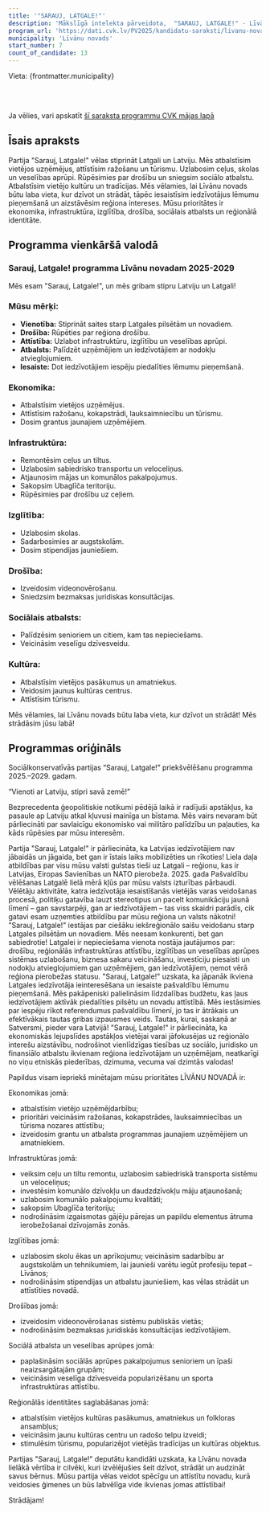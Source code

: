 ```yaml
---
title: '"SARAUJ, LATGALE!"'
description: 'Mākslīgā intelekta pārveidota,  "SARAUJ, LATGALE!" - Līvānu novads programma vienkāršā valodā'
program_url: 'https://dati.cvk.lv/PV2025/kandidatu-saraksti/livanu-novads/sarauj-latgale'
municipality: 'Līvānu novads'
start_number: 7
count_of_candidate: 13
---
```



Vieta: {frontmatter.municipality}<br/>

<Badge text="Latgales attīstība" variant="note" size="small" /> <Badge text="Uzņēmējdarbības atbalsts" variant="note" size="small" /> <Badge text="Infrastruktūras uzlabošana" variant="note" size="small" /> <Badge text="Sociālais atbalsts" variant="note" size="small" /> <Badge text="Reģionālā identitāte" variant="note" size="small" />

<br/><br/> 

<Card title='Šis ir mākslīga intelekta ģenerēts apraksts' icon='starlight'>
    Ja vēlies, vari apskatīt <a href={frontmatter.program_url} target='_blank'>šī saraksta programmu CVK mājas lapā</a>
    </Card>

## Īsais apraksts

Partija "Sarauj, Latgale!" vēlas stiprināt Latgali un Latviju. Mēs atbalstīsim vietējos uzņēmējus, attīstīsim ražošanu un tūrismu. Uzlabosim ceļus, skolas un veselības aprūpi. Rūpēsimies par drošību un sniegsim sociālo atbalstu. Atbalstīsim vietējo kultūru un tradīcijas. Mēs vēlamies, lai Līvānu novads būtu laba vieta, kur dzīvot un strādāt, tāpēc iesaistīsim iedzīvotājus lēmumu pieņemšanā un aizstāvēsim reģiona intereses. Mūsu prioritātes ir ekonomika, infrastruktūra, izglītība, drošība, sociālais atbalsts un reģionālā identitāte.

## Programma vienkāršā valodā

### Sarauj, Latgale! programma Līvānu novadam 2025-2029

Mēs esam "Sarauj, Latgale!", un mēs gribam stipru Latviju un Latgali!

### Mūsu mērķi:

*   **Vienotība:** Stiprināt saites starp Latgales pilsētām un novadiem.
*   **Drošība:** Rūpēties par reģiona drošību.
*   **Attīstība:** Uzlabot infrastruktūru, izglītību un veselības aprūpi.
*   **Atbalsts:** Palīdzēt uzņēmējiem un iedzīvotājiem ar nodokļu atvieglojumiem.
*   **Iesaiste:** Dot iedzīvotājiem iespēju piedalīties lēmumu pieņemšanā.

### Ekonomika:

*   Atbalstīsim vietējos uzņēmējus.
*   Attīstīsim ražošanu, kokapstrādi, lauksaimniecību un tūrismu.
*   Dosim grantus jaunajiem uzņēmējiem.

### Infrastruktūra:

*   Remontēsim ceļus un tiltus.
*   Uzlabosim sabiedrisko transportu un veloceliņus.
*   Atjaunosim mājas un komunālos pakalpojumus.
*   Sakopsim Ubaglīča teritoriju.
*   Rūpēsimies par drošību uz ceļiem.

### Izglītība:

*   Uzlabosim skolas.
*   Sadarbosimies ar augstskolām.
*   Dosim stipendijas jauniešiem.

### Drošība:

*   Izveidosim videonovērošanu.
*   Sniedzsim bezmaksas juridiskas konsultācijas.

### Sociālais atbalsts:

*   Palīdzēsim senioriem un citiem, kam tas nepieciešams.
*   Veicināsim veselīgu dzīvesveidu.

### Kultūra:

*   Atbalstīsim vietējos pasākumus un amatniekus.
*   Veidosim jaunus kultūras centrus.
*   Attīstīsim tūrismu.

Mēs vēlamies, lai Līvānu novads būtu laba vieta, kur dzīvot un strādāt! Mēs strādāsim jūsu labā!

## Programmas oriģināls

Sociālkonservatīvās partijas “Sarauj, Latgale!”
priekšvēlēšanu programma
2025.–2029. gadam.

“Vienoti ar Latviju, stipri savā zemē!”

Bezprecedenta ģeopolitiskie notikumi pēdējā laikā ir radījuši apstākļus, ka pasaule ap Latviju atkal kļuvusi mainīga un bīstama. Mēs vairs nevaram būt pārliecināti par savlaicīgu ekonomisko vai militāro palīdzību un paļauties, ka kāds rūpēsies par mūsu interesēm.

Partija "Sarauj, Latgale!" ir pārliecināta, ka Latvijas iedzīvotājiem nav jābaidās un jāgaida, bet gan ir īstais laiks mobilizēties un rīkoties!
Liela daļa atbildības par visu mūsu valsti gulstas tieši uz Latgali – reģionu, kas ir Latvijas, Eiropas Savienības un NATO pierobeža. 2025. gada Pašvaldību vēlēšanas Latgalē lielā mērā kļūs par mūsu valsts izturības pārbaudi. Vēlētāju aktivitāte, katra iedzīvotāja iesaistīšanās vietējās varas veidošanas procesā, politiķu gatavība lauzt stereotipus un pacelt komunikāciju jaunā līmenī – gan savstarpēji, gan ar iedzīvotājiem – tas viss skaidri parādīs, cik gatavi esam uzņemties atbildību par mūsu reģiona un valsts nākotni!
"Sarauj, Latgale!" iestājas par ciešāku iekšreģionālo saišu veidošanu starp Latgales pilsētām un novadiem.
Mēs neesam konkurenti, bet gan sabiedrotie! Latgalei ir nepieciešama vienota nostāja jautājumos par: drošību, reģionālās infrastruktūras attīstību, izglītības un veselības aprūpes sistēmas uzlabošanu, biznesa sakaru veicināšanu, investīciju piesaisti un nodokļu atvieglojumiem gan uzņēmējiem, gan iedzīvotājiem, ņemot vērā reģiona pierobežas statusu.
"Sarauj, Latgale!" uzskata, ka jāpanāk ikviena Latgales iedzīvotāja ieinteresēšana un iesaiste pašvaldību lēmumu pieņemšanā.
Mēs pakāpeniski palielināsim līdzdalības budžetu, kas ļaus iedzīvotājiem aktīvāk piedalīties pilsētu un novadu attīstībā. Mēs iestāsimies par iespēju rīkot referendumus pašvaldību līmenī, jo tas ir ātrākais un efektīvākais tautas gribas izpausmes veids. Tautas, kurai, saskaņā ar Satversmi, pieder vara Latvijā!
"Sarauj, Latgale!" ir pārliecināta, ka ekonomiskās lejupslīdes apstākļos vietējai varai jāfokusējas uz reģionālo interešu aizstāvību, nodrošinot vienlīdzīgas tiesības uz sociālo, juridisko un finansiālo atbalstu ikvienam reģiona iedzīvotājam un uzņēmējam, neatkarīgi no viņu etniskās piederības, dzimuma, vecuma vai dzimtās valodas!

Papildus visam iepriekš minētajam mūsu prioritātes LĪVĀNU NOVADĀ ir:

Ekonomikas jomā:
- atbalstīsim vietējo uzņēmējdarbību;
- prioritāri veicināsim ražošanas, kokapstrādes, lauksaimniecības un tūrisma nozares attīstību;
- izveidosim grantu un atbalsta programmas jaunajiem uzņēmējiem un amatniekiem.

Infrastruktūras jomā:
- veiksim ceļu un tiltu remontu, uzlabosim sabiedriskā transporta sistēmu un veloceliņus;
- investēsim komunālo dzīvokļu un daudzdzīvokļu māju atjaunošanā;
- uzlabosim komunālo pakalpojumu kvalitāti;
- sakopsim Ubaglīča teritoriju;
- nodrošināsim izgaismotas gājēju pārejas un papildu elementus ātruma ierobežošanai dzīvojamās zonās.

Izglītības jomā:
- uzlabosim skolu ēkas un aprīkojumu; veicināsim sadarbību ar augstskolām un tehnikumiem, lai jaunieši varētu iegūt profesiju tepat – Līvānos;
- nodrošināsim stipendijas un atbalstu jauniešiem, kas vēlas strādāt un attīstīties novadā.

Drošības jomā:
- izveidosim videonovērošanas sistēmu publiskās vietās;
- nodrošināsim bezmaksas juridiskās konsultācijas iedzīvotājiem.

Sociālā atbalsta un veselības aprūpes jomā:
- paplašināsim sociālās aprūpes pakalpojumus senioriem un īpaši neaizsargātajām grupām;
- veicināsim veselīga dzīvesveida popularizēšanu un sporta infrastruktūras attīstību.

Reģionālās identitātes saglabāšanas jomā:
- atbalstīsim vietējos kultūras pasākumus, amatniekus un folkloras ansambļus;
- veicināsim jaunu kultūras centru un radošo telpu izveidi;
- stimulēsim tūrismu, popularizējot vietējās tradīcijas un kultūras objektus.

Partijas "Sarauj, Latgale!" deputātu kandidāti uzskata, ka Līvānu novada lielākā vērtība ir cilvēki, kuri izvēlējušies šeit dzīvot, strādāt un audzināt savus bērnus. Mūsu partija vēlas veidot spēcīgu un attīstītu novadu, kurā veidosies ģimenes un būs labvēlīga vide ikvienas jomas attīstībai!


Strādājam!
